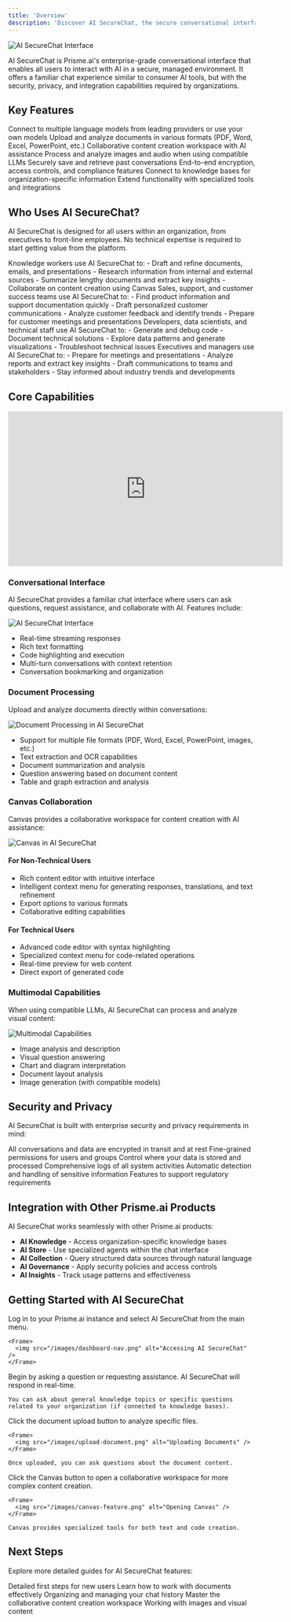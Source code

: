 ```yaml
---
title: 'Overview'
description: 'Discover AI SecureChat, the secure conversational interface for enterprise AI'
---
```


<Frame>
  <img src="/images/securechat.png" alt="AI SecureChat Interface" />
</Frame>

AI SecureChat is Prisme.ai's enterprise-grade conversational interface that enables all users to interact with AI in a secure, managed environment. It offers a familiar chat experience similar to consumer AI tools, but with the security, privacy, and integration capabilities required by organizations.

## Key Features

<CardGroup cols={2}>
  <Card title="Multi-LLM Support" icon="microchip">
    Connect to multiple language models from leading providers or use your own models
  </Card>
  <Card title="Document Processing" icon="file-lines">
    Upload and analyze documents in various formats (PDF, Word, Excel, PowerPoint, etc.)
  </Card>
  <Card title="Canvas Collaboration" icon="pen-to-square">
    Collaborative content creation workspace with AI assistance
  </Card>
  <Card title="Multimodal Capabilities" icon="photo-film">
    Process and analyze images and audio when using compatible LLMs
  </Card>
  <Card title="Conversation History" icon="clock-rotate-left">
    Securely save and retrieve past conversations
  </Card>
  <Card title="Enterprise Security" icon="shield-check">
    End-to-end encryption, access controls, and compliance features
  </Card>
  <Card title="Knowledge Integration" icon="book">
    Connect to knowledge bases for organization-specific information
  </Card>
  <Card title="Custom Tools" icon="screwdriver-wrench">
    Extend functionality with specialized tools and integrations
  </Card>
</CardGroup>

## Who Uses AI SecureChat?

AI SecureChat is designed for all users within an organization, from executives to front-line employees. No technical expertise is required to start getting value from the platform.

<Tabs>
  <Tab title="Knowledge Workers">
    Knowledge workers use AI SecureChat to:
    - Draft and refine documents, emails, and presentations
    - Research information from internal and external sources
    - Summarize lengthy documents and extract key insights
    - Collaborate on content creation using Canvas
    

  </Tab>
  
  <Tab title="Customer-Facing Teams">
    Sales, support, and customer success teams use AI SecureChat to:
    - Find product information and support documentation quickly
    - Draft personalized customer communications
    - Analyze customer feedback and identify trends
    - Prepare for customer meetings and presentations
  
  </Tab>
  
  <Tab title="Technical Teams">
    Developers, data scientists, and technical staff use AI SecureChat to:
    - Generate and debug code
    - Document technical solutions
    - Explore data patterns and generate visualizations
    - Troubleshoot technical issues
    
  </Tab>
  
  <Tab title="Leadership">
    Executives and managers use AI SecureChat to:
    - Prepare for meetings and presentations
    - Analyze reports and extract key insights
    - Draft communications to teams and stakeholders
    - Stay informed about industry trends and developments
    

  </Tab>
</Tabs>

## Core Capabilities

<Frame>
  <iframe
    width="560"
    height="315"
    src="https://www.loom.com/embed/ea5e9b2c706e44d0a9266721fc30923d?sid=f1d7e291-b2f8-434c-af50-0f79b14d4b70"
    title="Introduction to AI SecureChat"
    frameBorder="0"
    allow="accelerometer; autoplay; clipboard-write; encrypted-media; gyroscope; picture-in-picture"
    allowFullScreen
  ></iframe>
</Frame>

### Conversational Interface

AI SecureChat provides a familiar chat interface where users can ask questions, request assistance, and collaborate with AI. Features include:

<Frame>
  <img src="/images/securechat.png" alt="AI SecureChat Interface" />
</Frame>

- Real-time streaming responses
- Rich text formatting
- Code highlighting and execution
- Multi-turn conversations with context retention
- Conversation bookmarking and organization

### Document Processing

Upload and analyze documents directly within conversations:

<Frame>
  <img src="/images/document-processing.png" alt="Document Processing in AI SecureChat" />
</Frame>

- Support for multiple file formats (PDF, Word, Excel, PowerPoint, images, etc.)
- Text extraction and OCR capabilities
- Document summarization and analysis
- Question answering based on document content
- Table and graph extraction and analysis

### Canvas Collaboration

Canvas provides a collaborative workspace for content creation with AI assistance:

<Frame>
  <img src="/images/canvas-feature.png" alt="Canvas in AI SecureChat" />
</Frame>

#### For Non-Technical Users
- Rich content editor with intuitive interface
- Intelligent context menu for generating responses, translations, and text refinement
- Export options to various formats
- Collaborative editing capabilities

#### For Technical Users
- Advanced code editor with syntax highlighting
- Specialized context menu for code-related operations
- Real-time preview for web content
- Direct export of generated code

### Multimodal Capabilities

When using compatible LLMs, AI SecureChat can process and analyze visual content:

<Frame>
  <img src="/images/multimodal-capabilities.png" alt="Multimodal Capabilities" />
</Frame>

- Image analysis and description
- Visual question answering
- Chart and diagram interpretation
- Document layout analysis
- Image generation (with compatible models)

## Security and Privacy

AI SecureChat is built with enterprise security and privacy requirements in mind:

<CardGroup cols={2}>
  <Card title="End-to-End Encryption" icon="lock">
    All conversations and data are encrypted in transit and at rest
  </Card>
  <Card title="Access Controls" icon="user-lock">
    Fine-grained permissions for users and groups
  </Card>
  <Card title="Data Residency" icon="globe">
    Control where your data is stored and processed
  </Card>
  <Card title="Audit Logging" icon="list-check">
    Comprehensive logs of all system activities
  </Card>
  <Card title="PII Protection" icon="user-shield">
    Automatic detection and handling of sensitive information
  </Card>
  <Card title="Compliance Support" icon="file-contract">
    Features to support regulatory requirements
  </Card>
</CardGroup>

## Integration with Other Prisme.ai Products

AI SecureChat works seamlessly with other Prisme.ai products:

- **AI Knowledge** - Access organization-specific knowledge bases
- **AI Store** - Use specialized agents within the chat interface
- **AI Collection** - Query structured data sources through natural language
- **AI Governance** - Apply security policies and access controls
- **AI Insights** - Track usage patterns and effectiveness

## Getting Started with AI SecureChat

<Steps>
  <Step title="Access AI SecureChat">
    Log in to your Prisme.ai instance and select AI SecureChat from the main menu.
    
    <Frame>
      <img src="/images/dashboard-nav.png" alt="Accessing AI SecureChat" />
    </Frame>
  </Step>
  
  <Step title="Start a conversation">
    Begin by asking a question or requesting assistance. AI SecureChat will respond in real-time.
    
    
    You can ask about general knowledge topics or specific questions related to your organization (if connected to knowledge bases).
  </Step>
  
  <Step title="Upload documents">
    Click the document upload button to analyze specific files.
    
    <Frame>
      <img src="/images/upload-document.png" alt="Uploading Documents" />
    </Frame>
    
    Once uploaded, you can ask questions about the document content.
  </Step>
  
  <Step title="Use Canvas for content creation">
    Click the Canvas button to open a collaborative workspace for more complex content creation.
    
    <Frame>
      <img src="/images/canvas-feature.png" alt="Opening Canvas" />
    </Frame>
    
    Canvas provides specialized tools for both text and code creation.
  </Step>
</Steps>

## Next Steps

Explore more detailed guides for AI SecureChat features:

<CardGroup cols={2}>
  <Card
    title="Getting Started"
    icon="rocket"
    href="getting-started"
  >
    Detailed first steps for new users
  </Card>
  <Card
    title="Document Handling"
    icon="file-lines"
    href="document-handling"
  >
    Learn how to work with documents effectively
  </Card>
  <Card
    title="Conversation Management"
    icon="messages"
    href="conversation-management"
  >
    Organizing and managing your chat history
  </Card>
  <Card
    title="Canvas"
    icon="pen-to-square"
    href="canvas"
  >
    Master the collaborative content creation workspace
  </Card>
  <Card
    title="Multimodal"
    icon="photo-film"
    href="multimodal"
  >
    Working with images and visual content
  </Card>
</CardGroup>